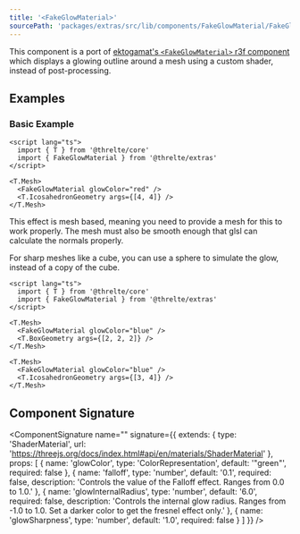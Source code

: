 ```yaml
---
title: '<FakeGlowMaterial>'
sourcePath: 'packages/extras/src/lib/components/FakeGlowMaterial/FakeGlowMaterial.svelte'
---
```


This component is a port of [ektogamat's `<FakeGlowMaterial>` r3f component](https://github.com/ektogamat/fake-glow-material-r3f)
which displays a glowing outline around a mesh using a custom shader, instead of post-processing.

<Example path="extras/fake-glow-material" />

## Examples

### Basic Example

```svelte title="FakeGlowMaterial.svelte"
<script lang="ts">
  import { T } from '@threlte/core'
  import { FakeGlowMaterial } from '@threlte/extras'
</script>

<T.Mesh>
  <FakeGlowMaterial glowColor="red" />
  <T.IcosahedronGeometry args={[4, 4]} />
</T.Mesh>
```

This effect is mesh based, meaning you need to provide a mesh for this to work properly.
The mesh must also be smooth enough that glsl can calculate the normals properly.

For sharp meshes like a cube, you can use a sphere to simulate the glow, instead of a copy of the cube.

```svelte title="FakeGlowMaterialCube.svelte"
<script lang="ts">
  import { T } from '@threlte/core'
  import { FakeGlowMaterial } from '@threlte/extras'
</script>

<T.Mesh>
  <FakeGlowMaterial glowColor="blue" />
  <T.BoxGeometry args={[2, 2, 2]} />
</T.Mesh>

<T.Mesh>
  <FakeGlowMaterial glowColor="blue" />
  <T.IcosahedronGeometry args={[3, 4]} />
</T.Mesh>
```

## Component Signature

<ComponentSignature
  name="<FakeGlowMaterial>"
  signature={{
    extends: {
      type: 'ShaderMaterial',
      url: 'https://threejs.org/docs/index.html#api/en/materials/ShaderMaterial'
    },
    props: [
      { name: 'glowColor', type: 'ColorRepresentation', default: '"green"', required: false },
      {
        name: 'falloff',
        type: 'number',
        default: '0.1',
        required: false,
        description: 'Controls the value of the Falloff effect. Ranges from 0.0 to 1.0.'
      },
      {
        name: 'glowInternalRadius',
        type: 'number',
        default: '6.0',
        required: false,
        description:
          'Controls the internal glow radius. Ranges from -1.0 to 1.0. Set a darker color to get the fresnel effect only.'
      },
      { name: 'glowSharpness', type: 'number', default: '1.0', required: false }
    ]
  }}
/>
